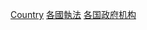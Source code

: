 {{Commons cat|Law enforcement agencies by country}}

[[Category:執法機構|Country]]
[[Category:各國執法|]]
[[Category:各国政府机构|]]